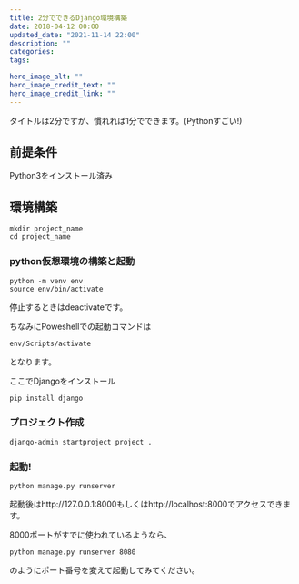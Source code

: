 ```yaml
---
title: 2分でできるDjango環境構築
date: 2018-04-12 00:00
updated_date: "2021-11-14 22:00"
description: ""
categories:
tags:

hero_image_alt: ""
hero_image_credit_text: ""
hero_image_credit_link: ""
---
```

タイトルは2分ですが、慣れれば1分でできます。(Pythonすごい!)

## 前提条件
Python3をインストール済み

## 環境構築

```
mkdir project_name
cd project_name
```

### python仮想環境の構築と起動

```
python -m venv env
source env/bin/activate
```

停止するときはdeactivateです。

ちなみにPoweshellでの起動コマンドは

```
env/Scripts/activate
```

となります。

ここでDjangoをインストール

```
pip install django
```

### プロジェクト作成

```
django-admin startproject project .
```

### 起動!

```
python manage.py runserver
```

起動後はhttp://127.0.0.1:8000もしくはhttp://localhost:8000でアクセスできます。

8000ポートがすでに使われているようなら、

```
python manage.py runserver 8080
```

のようにポート番号を変えて起動してみてください。